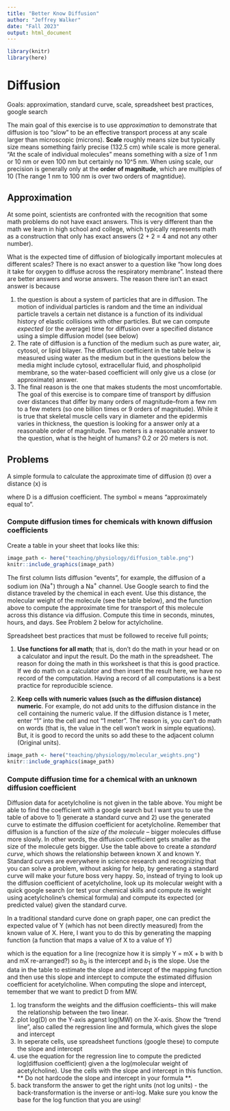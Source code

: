 ```yaml
---
title: "Better Know Diffusion"
author: "Jeffrey Walker"
date: "Fall 2023"
output: html_document
---
```


```r
library(knitr)
library(here)
```

# Diffusion

Goals: approximation, standard curve, scale, spreadsheet best practices, google search

The main goal of this exercise is to use *approximation* to demonstrate that diffusion is too "slow" to be an effective transport process at any scale larger than microscopic (microns). **Scale** roughly means size but typically size means something fairly precise (132.5 cm) while scale is more general. "At the scale of individual molecules" means something with a size of 1 nm or 10 nm or even 100 nm but certainly no 10^5 nm. When using scale, our precision is generally only at the **order of magnitude**, which are multiples of 10 (The range 1 nm to 100 nm is over two orders of magntidue).

## Approximation
At some point, scientists are confronted with the recognition that some math problems do not have exact answers. This is very different than the math we learn in high school and college, which typically represents math as a construction that only has exact answers (2 + 2 = 4 and not any other number).

What is the expected time of diffusion of biologically important molecules at different scales? There is no exact answer to a question like "how long does it take for oxygen to diffuse across the respiratory membrane". Instead there are better answers and worse answers. The reason there isn't an exact answer is because

1. the question is about a system of particles that are in diffusion. The motion of individual particles is random and the time an individual particle travels a certain net distance is a function of its individual history of elastic collisions with other particles. But we can compute *expected* (or the average) time for diffusion over a specified distance using a simple diffusion model (see below)
2.  The rate of diffusion is a function of the medium such as pure water, air, cytosol, or lipid bilayer. The diffusion coefficient in the table below is measured using water as the medium but in the questions below the media might include cytosol, extracellular fluid, and phospholipid membrane, so the water-based coefficient will only give us a close (or approximate) answer.
3. The final reason is the one that makes students the most uncomfortable. The goal of this exercise is to compare time of transport by diffusion over distances that differ by many orders of magnitude--from a few nm to a few meters (so one billion times or 9 orders of magnitude). While it is true that skeletal muscle cells vary in diameter and the epidermis varies in thickness, the question is looking for a answer only at a reasonable order of magnitude. Two meters is a reasonable answer to the question, what is the height of humans? 0.2 or 20 meters is not.

## Problems

A simple formula to calculate the approximate time of diffusion (t) over a distance (x) is

\begin{equation}
t \approx \frac{x^2}{2D}
\end{equation}

where D is a diffusion coefficient. The symbol $\approx$ means "approximately equal to".

### Compute diffusion times for chemicals with known diffusion coefficients

Create a table in your sheet that looks like this: 

```r
image_path <- here("teaching/physiology/diffusion_table.png")
knitr::include_graphics(image_path)
```

The first column lists diffusion "events", for example, the diffusion of a sodium ion (Na$^+$) through a Na$^+$ channel. Use Google search to find the distance traveled by the chemical in each event. Use this distance, the molecular weight of the molecule (see the table below), and the function above to compute the approximate time for transport of this molecule across this distance via diffusion. Compute this time in seconds, minutes, hours, and days. See Problem 2 below for actylcholine.


Spreadsheet best practices that must be followed to receive full points;

1. **Use functions for all math**; that is, don't do the math in your head or on a calculator and input the result. Do the math in the spreadsheet. The reason for doing the math in this worksheet is that this is good practice. If we do math on a calculator and then insert the result here, we have no record of the computation. Having a record of all computations is a best practice for reproducible science.

2. **Keep cells with numeric values (such as the diffusion distance) numeric**. For example, do not add units to the diffusion distance in the cell containing the numeric value. If the diffusion distance is 1 meter, enter "1" into the cell and not "1 meter". The reason is, you can't do math on words (that is, the value in the cell won't work in simple equations). But, it is good to record the units so add these to the adjacent column (Original units).

```r
image_path <- here("teaching/physiology/molecular_weights.png")
knitr::include_graphics(image_path)
```

### Compute diffusion time for a chemical with an unknown diffusion coefficient

Diffusion data for acetylcholine is not given in the table above. You might be able to find the coefficient with a google search but I want you to use the table of above to 1) generate a standard curve and 2) use the generated curve to estimate the diffusion coefficient for acetylcholine. Remember that diffusion is a function of the *size of the molecule* -- bigger molecules diffuse more slowly. In other words, the diffusion coefficient gets smaller as the size of the molecule gets bigger. Use the table above to create a *standard curve*, which shows the relationship between known X and known Y. Standard curves are everywhere in science research and recognizing that you can solve a problem, without asking for help, by generating a standard curve will make your future boss very happy. So, instead of trying to look up the diffusion coefficient of acetylcholine, look up its molecular weight with a quick google search (or test your chemical skills and compute its weight using acetylcholine's chemical formula) and compute its expected (or predicted value) given the standard curve.

In a traditional standard curve done on graph paper, one can predict the expected value of Y (which has not been directly measured) from the known value of X. Here, I want you to do this by generating the mapping function (a function that maps a value of X to a value of Y)

\begin{equation}
D = b_0 + b_1 MW
\end{equation}

which is the equation for a line (recognize how it is simply Y = mX + b with b and mX re-arranged?) so $b_0$ is the intercept and $b_1$ is the slope. Use the data in the table to estimate the slope and intercept of the mapping function and then use this slope and intercept to compute the estimated diffusion coefficient for acetylcholine. When computing the slope and intercept, temember that we want to predict D from MW.

1. log transform the weights and the diffusion coefficients-- this will make the relationship between the two linear.
2. plot log(D) on the Y-axis aganst log(MW) on the X-axis. Show the "trend line", also called the regression line and formula, which gives the slope and intercept
3. In seperate cells, use spreadsheet functions (google these) to compute the slope and intercept
4. use the equation for the regression line to compute the predicted log(diffusion coefficient) given a the log(molecular weight of acetylcholine). Use the cells with the slope and intercept in this function. ** Do not hardcode the slope and intercept in your formula **.
5. back transform the answer to get the right units (not log units) - the back-transformation is the inverse or anti-log. Make sure you know the base for the log function that you are using!
